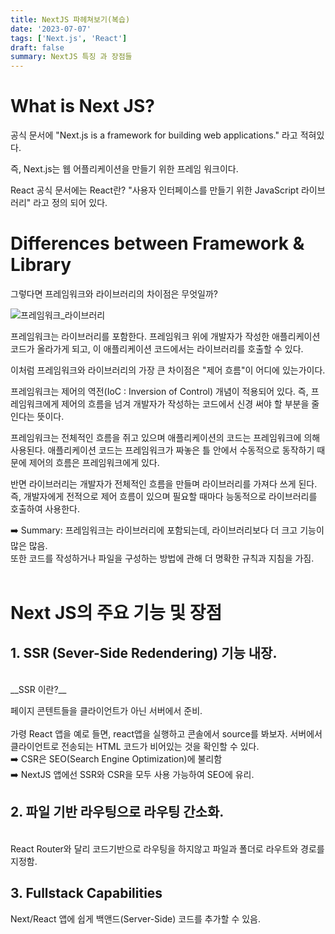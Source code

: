 ```yaml
---
title: NextJS 파헤쳐보기(복습)
date: '2023-07-07'
tags: ['Next.js', 'React']
draft: false
summary: NextJS 특징 과 장점들
---
```


# What is Next JS?

공식 문서에 "Next.js is a framework for building web applications." 라고 적혀있다.

즉, Next.js는 웹 어플리케이션을 만들기 위한 프레임 워크이다.

React 공식 문서에는 React란? "사용자 인터페이스를 만들기 위한 JavaScript 라이브러리" 라고 정의 되어 있다.

# Differences between Framework & Library

그렇다면 프레임워크와 라이브러리의 차이점은 무엇일까?

![프레임워크_라이브러리](https://github.com/wontae99/wontae99-blog/assets/109476712/e7c2c2e1-a854-4234-8e74-6a4809db5dc5)

프레임워크는 라이브러리를 포함한다. 프레임워크 위에 개발자가 작성한 애플리케이션 코드가 올라가게 되고, 이 애플리케이션 코드에서는 라이브러리를 호출할 수 있다.

이처럼 프레임워크와 라이브러리의 가장 큰 차이점은 "제어 흐름"이 어디에 있는가이다.


프레임워크는 제어의 역전(IoC : Inversion of Control) 개념이 적용되어 있다. 즉, 프레임워크에게 제어의 흐름을 넘겨 개발자가 작성하는 코드에서 신경 써야 할 부분을 줄인다는 뜻이다. 
 
프레임워크는 전체적인 흐름을 쥐고 있으며 애플리케이션의 코드는 프레임워크에 의해 사용된다. 애플리케이션 코드는 프레임워크가 짜놓은 틀 안에서 수동적으로 동작하기 때문에 제어의 흐름은 프레임워크에게 있다. 


반면 라이브러리는 개발자가 전체적인 흐름을 만들며 라이브러리를 가져다 쓰게 된다. 즉, 개발자에게 전적으로 제어 흐름이 있으며 필요할 때마다 능동적으로 라이브러리를 호출하여 사용한다. 

➡️ Summary: 프레임워크는 라이브러리에 포함되는데, 라이브러리보다 더 크고 기능이 많은 많음. <br />
또한 코드를 작성하거나 파일을 구성하는 방법에 관해 더 명확한 규칙과 지침을 가짐.
<br /><br />

# Next JS의 주요 기능 및 장점

## 1.  SSR (Sever-Side Redendering) 기능 내장.
<br />
__SSR 이란?__

페이지 콘텐트들을 클라이언트가 아닌 서버에서 준비. <br /><br />
가령 React 앱을 예로 들면, react앱을 실행하고 콘솔에서 source를 봐보자. 서버에서 클라이언트로 전송되는 HTML 코드가 비어있는 것을 확인할 수 있다. <br />
➡️ CSR은 SEO(Search Engine Optimization)에 불리함 <br />
➡️ NextJS 앱에선 SSR와 CSR을 모두 사용 가능하여 SEO에 유리.
<br />

## 2. 파일 기반 라우팅으로 라우팅 간소화.
<br />
React Router와 달리 코드기반으로 라우팅을 하지않고 파일과 폴더로 라우트와 경로를 지정함.

<br />

## 3. Fullstack Capabilities

Next/React 앱에 쉽게 백앤드(Server-Side) 코드를 추가할 수 있음.